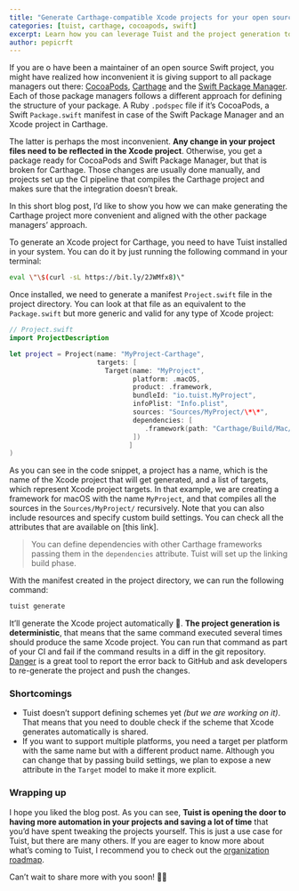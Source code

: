 ```yaml
---
title: "Generate Carthage-compatible Xcode projects for your open source libraries"
categories: [tuist, carthage, cocoapods, swift]
excerpt: Learn how you can leverage Tuist and the project generation to make the generation of Carthage-compatible projects more convenient and aligned with the approach other package managers follow.
author: pepicrft
---
```


If you are o have been a maintainer of an open source Swift project, you might have realized how inconvenient it is giving support to all package managers out there: [CocoaPods](https://cocoapods.org/), [Carthage](https://github.com/carthage) and the [Swift Package Manager](https://github.com/apple/swift-package-manager). Each of those package managers follows a different approach for defining the structure of your package. A Ruby `.podspec` file if it’s CocoaPods, a Swift `Package.swift` manifest in case of the Swift Package Manager and an Xcode project in Carthage.

The latter is perhaps the most inconvenient. **Any change in your project files need to be reflected in the Xcode project**. Otherwise, you get a package ready for CocoaPods and Swift Package Manager, but that is broken for Carthage. Those changes are usually done manually, and projects set up the CI pipeline that compiles the Carthage project and makes sure that the integration doesn’t break.

In this short blog post, I’d like to show you how we can make generating the Carthage project more convenient and aligned with the other package managers’ approach.

To generate an Xcode project for Carthage, you need to have Tuist installed in your system. You can do it by just running the following command in your terminal:

```bash
eval \"\$(curl -sL https://bit.ly/2JWMfx8)\"

```

Once installed, we need to generate a manifest `Project.swift` file in the project directory. You can look at that file as an equivalent to the `Package.swift` but more generic and valid for any type of Xcode project:

```swift
// Project.swift
import ProjectDescription

let project = Project(name: "MyProject-Carthage",
                      targets: [
                        Target(name: "MyProject",
                               platform: .macOS,
                               product: .framework,
                               bundleId: "io.tuist.MyProject",
                               infoPlist: "Info.plist",
                               sources: "Sources/MyProject/\*\*",
                               dependencies: [
                                  .framework(path: "Carthage/Build/Mac/SwiftShell.framework")
                               ])
                              ]
)
```

As you can see in the code snippet, a project has a name, which is the name of the Xcode project that will get generated, and a list of targets, which represent Xcode project targets. In that example, we are creating a framework for macOS with the name `MyProject`, and that compiles all the sources in the `Sources/MyProject/` recursively. Note that you can also include resources and specify custom build settings. You can check all the attributes that are available on [this link].

> You can define dependencies with other Carthage frameworks passing them in the `dependencies` attribute. Tuist will set up the linking build phase.

With the manifest created in the project directory, we can run the following command:

```bash
tuist generate

```

It’ll generate the Xcode project automatically 🚀. **The project generation is deterministic**, that means that the same command executed several times should produce the same Xcode project. You can run that command as part of your CI and fail if the command results in a diff in the git repository. [Danger](https://danger.systems) is a great tool to report the error back to GitHub and ask developers to re-generate the project and push the changes.

### Shortcomings

- Tuist doesn’t support defining schemes yet _(but we are working on it)_. That means that you need to double check if the scheme that Xcode generates automatically is shared.
- If you want to support multiple platforms, you need a target per platform with the same name but with a different product name. Although you can change that by passing build settings, we plan to expose a new attribute in the `Target` model to make it more explicit.

### Wrapping up

I hope you liked the blog post. As you can see, **Tuist is opening the door to having more automation in your projects and saving a lot of time** that you’d have spent tweaking the projects yourself. This is just a use case for Tuist, but there are many others. If you are eager to know more about what’s coming to Tuist, I recommend you to check out the [organization roadmap](https://github.com/orgs/tuist/projects/4).

Can’t wait to share more with you soon! 👩‍💻
